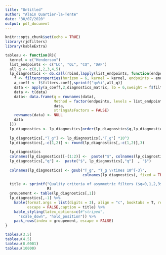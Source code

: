 ```yaml
---
title: "Untitled"
author: "Alain Quartier-la-Tente"
date: "30/07/2020"
output: pdf_document
---
```


```r
knitr::opts_chunk$set(echo = TRUE)
library(rjdfilters)
library(kableExtra)

tableau <- function(R){
  kernel = c("Henderson")
  list_endpoints <- c("LC", "QL", "CQ", "DAF")
  all_q <- c(0,1,2,3,4,5)
  lp_diagnostics <- do.call(rbind,lapply(list_endpoints, function(endpoints){
    f <- filterproperties(horizon = 6, kernel = kernel, endpoints = endpoints, ic = R)
    a_coeff <- f$filters.coef[,sprintf("q=%i",all_q)]
    data <- apply(a_coeff,2,diagnostics_matrix, lb = 6,sweight = f$filters.coef[,"q=6"])
    data <- t(data)
    data<- data.frame(q = rownames(data),
                      Method = factor(endpoints, levels = list_endpoints, ordered = TRUE),
                      data,
                      stringsAsFactors = FALSE)
    rownames(data) <- NULL
    data
  }))
  lp_diagnostics <- lp_diagnostics[order(lp_diagnostics$q,lp_diagnostics$Method),]
  
  lp_diagnostics[,"T_g"] <- lp_diagnostics[,"T_g"] *10^3
  lp_diagnostics[,-c(1,2)] <- round(lp_diagnostics[,-c(1,2)],3)
  
  lp_diagnostics
  colnames(lp_diagnostics)[-(1:2)] <-  paste("$", colnames(lp_diagnostics)[-(1:2)] , "$")
  lp_diagnostics[,"q"] <-  paste("$", lp_diagnostics[,"q"]  , "$")
  
  colnames(lp_diagnostics) <- gsub("T_g", "T_g \\times 10^{-3}",
                                   colnames(lp_diagnostics), fixed = TRUE)
  
  title <- sprintf("Quality criteria of asymmetric filters ($q=0,1,2,3$) computed by local polynomial with Henderson kernel for $h=6$ and $IC=%.1f$.",
                   R)
  groupement <- table(lp_diagnostics[,1])
  lp_diagnostics[,-1] %>% 
    kable(format.args = list(digits = 3), align = "c", booktabs = T, row.names = FALSE,
          escape = FALSE,caption = title) %>% 
    kable_styling(latex_options=c(#"striped", 
      "scale_down", "hold_position")) %>%
    pack_rows(index = groupement, escape = FALSE)
}

```


```r
tableau(3.5)
tableau(4.5)
tableau(0.0001)
tableau(10000)
```

